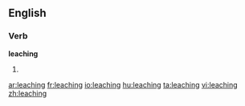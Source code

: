 ==English==

===Verb===
'''leaching'''

# {{present participle of|[[leach]]}}

[[ar:leaching]]
[[fr:leaching]]
[[io:leaching]]
[[hu:leaching]]
[[ta:leaching]]
[[vi:leaching]]
[[zh:leaching]]